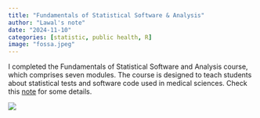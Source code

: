 ```yaml
---
title: "Fundamentals of Statistical Software & Analysis"
author: "Lawal's note"
date: "2024-11-10"
categories: [statistic, public health, R]
image: "fossa.jpeg"
---
```


I completed the Fundamentals of Statistical Software and Analysis course, which comprises seven modules. The course is designed to teach students about statistical tests and software code used in medical sciences. Check this [note](https://lawaloa.github.io/FoSSA/){target="_blank"} for some details.

![](fossa.jpeg)
